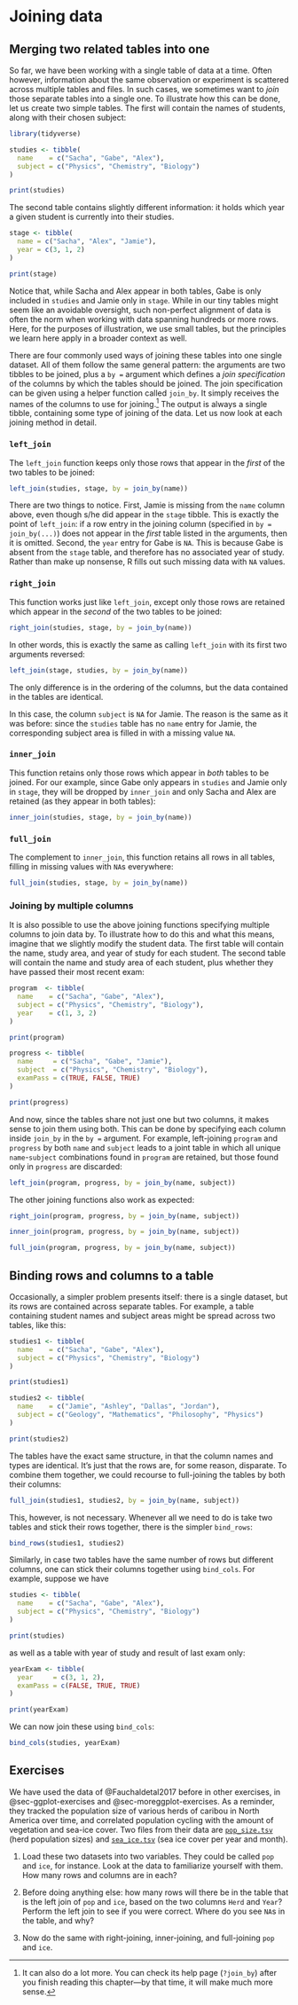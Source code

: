 # Joining data {#sec-join}

## Merging two related tables into one

So far, we have been working with a single table of data at a time. Often however, information about the same observation or experiment is scattered across multiple tables and files. In such cases, we sometimes want to *join* those separate tables into a single one. To illustrate how this can be done, let us create two simple tables. The first will contain the names of students, along with their chosen subject:

```r
library(tidyverse)

studies <- tibble(
  name    = c("Sacha", "Gabe", "Alex"),
  subject = c("Physics", "Chemistry", "Biology")
)

print(studies)
```

The second table contains slightly different information: it holds which year a given student is currently into their studies.

```r
stage <- tibble(
  name = c("Sacha", "Alex", "Jamie"),
  year = c(3, 1, 2)
)

print(stage)
```

Notice that, while Sacha and Alex appear in both tables, Gabe is only included in `studies` and Jamie only in `stage`. While in our tiny tables might seem like an avoidable oversight, such non-perfect alignment of data is often the norm when working with data spanning hundreds or more rows. Here, for the purposes of illustration, we use small tables, but the principles we learn here apply in a broader context as well.

There are four commonly used ways of joining these tables into one single dataset. All of them follow the same general pattern: the arguments are two tibbles to be joined, plus a `by = ` argument which defines a *join specification* of the columns by which the tables should be joined. The join specification can be given using a helper function called `join_by`. It simply receives the names of the columns to use for joining.^[It can also do a lot more. You can check its help page (`?join_by`) after you finish reading this chapter---by that time, it will make much more sense.] The output is always a single tibble, containing some type of joining of the data. Let us now look at each joining method in detail.

### `left_join`

The `left_join` function keeps only those rows that appear in the *first* of the two tables to be joined:

```r
left_join(studies, stage, by = join_by(name))
```

There are two things to notice. First, Jamie is missing from the `name` column above, even though s/he did appear in the `stage` tibble. This is exactly the point of `left_join`: if a row entry in the joining column (specified in `by = join_by(...)`) does not appear in the *first* table listed in the arguments, then it is omitted. Second, the `year` entry for Gabe is `NA`. This is because Gabe is absent from the `stage` table, and therefore has no associated year of study. Rather than make up nonsense, R fills out such missing data with `NA` values.

### `right_join`

This function works just like `left_join`, except only those rows are retained which appear in the *second* of the two tables to be joined:

```r
right_join(studies, stage, by = join_by(name))
```

In other words, this is exactly the same as calling `left_join` with its first two arguments reversed:

```r
left_join(stage, studies, by = join_by(name))
```

The only difference is in the ordering of the columns, but the data contained in the tables are identical.

In this case, the column `subject` is `NA` for Jamie. The reason is the same as it was before: since the `studies` table has no `name` entry for Jamie, the corresponding subject area is filled in with a missing value `NA`.

### `inner_join`

This function retains only those rows which appear in *both* tables to be joined. For our example, since Gabe only appears in `studies` and Jamie only in `stage`, they will be dropped by `inner_join` and only Sacha and Alex are retained (as they appear in both tables):

```r
inner_join(studies, stage, by = join_by(name))
```

### `full_join`

The complement to `inner_join`, this function retains all rows in all tables, filling in missing values with `NA`s everywhere:

```r
full_join(studies, stage, by = join_by(name))
```

### Joining by multiple columns

It is also possible to use the above joining functions specifying multiple columns to join data by. To illustrate how to do this and what this means, imagine that we slightly modify the student data. The first table will contain the name, study area, and year of study for each student. The second table will contain the name and study area of each student, plus whether they have passed their most recent exam:

```r
program  <- tibble(
  name    = c("Sacha", "Gabe", "Alex"),
  subject = c("Physics", "Chemistry", "Biology"),
  year    = c(1, 3, 2)
)

print(program)
```

```r
progress <- tibble(
  name     = c("Sacha", "Gabe", "Jamie"),
  subject  = c("Physics", "Chemistry", "Biology"),
  examPass = c(TRUE, FALSE, TRUE)
)

print(progress)
```

And now, since the tables share not just one but two columns, it makes sense to join them using both. This can be done by specifying each column inside `join_by` in the `by = ` argument. For example, left-joining `program` and `progress` by both `name` and `subject` leads to a joint table in which all unique `name`-`subject` combinations found in `program` are retained, but those found only in `progress` are discarded:

```r
left_join(program, progress, by = join_by(name, subject))
```

The other joining functions also work as expected:

```r
right_join(program, progress, by = join_by(name, subject))
```

```r
inner_join(program, progress, by = join_by(name, subject))
```

```r
full_join(program, progress, by = join_by(name, subject))
```


## Binding rows and columns to a table

Occasionally, a simpler problem presents itself: there is a single dataset, but its rows are contained across separate tables. For example, a table containing student names and subject areas might be spread across two tables, like this:

```r
studies1 <- tibble(
  name    = c("Sacha", "Gabe", "Alex"),
  subject = c("Physics", "Chemistry", "Biology")
)

print(studies1)
```

```r
studies2 <- tibble(
  name    = c("Jamie", "Ashley", "Dallas", "Jordan"),
  subject = c("Geology", "Mathematics", "Philosophy", "Physics")
)

print(studies2)
```

The tables have the exact same structure, in that the column names and types are identical. It's just that the rows are, for some reason, disparate. To combine them together, we could recourse to full-joining the tables by both their columns:

```r
full_join(studies1, studies2, by = join_by(name, subject))
```

This, however, is not necessary. Whenever all we need to do is take two tables and stick their rows together, there is the simpler `bind_rows`:

```r
bind_rows(studies1, studies2)
```

Similarly, in case two tables have the same number of rows but different columns, one can stick their columns together using `bind_cols`. For example, suppose we have

```r
studies <- tibble(
  name    = c("Sacha", "Gabe", "Alex"),
  subject = c("Physics", "Chemistry", "Biology")
)

print(studies)
```

as well as a table with year of study and result of last exam only:

```r
yearExam <- tibble(
  year     = c(3, 1, 2),
  examPass = c(FALSE, TRUE, TRUE)
)

print(yearExam)
```

We can now join these using `bind_cols`:

```r
bind_cols(studies, yearExam)
```


## Exercises

We have used the data of @Fauchaldetal2017 before in other exercises, in @sec-ggplot-exercises and @sec-moreggplot-exercises. As a reminder, they tracked the population size of various herds of caribou in North America over time, and correlated population cycling with the amount of vegetation and sea-ice cover. Two files from their data are [`pop_size.tsv`](https://raw.githubusercontent.com/dysordys/data-with-R/main/data/pop_size.tsv) (herd population sizes) and [`sea_ice.tsv`](https://raw.githubusercontent.com/dysordys/data-with-R/main/data/sea_ice.tsv) (sea ice cover per year and month).

1. Load these two datasets into two variables. They could be called `pop` and `ice`, for instance. Look at the data to familiarize yourself with them. How many rows and columns are in each?

2. Before doing anything else: how many rows will there be in the table that is the left join of `pop` and `ice`, based on the two columns `Herd` and `Year`? Perform the left join to see if you were correct. Where do you see `NA`s in the table, and why?

3. Now do the same with right-joining, inner-joining, and full-joining `pop` and `ice`.
